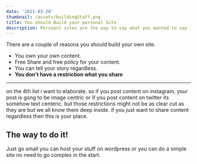 ```yaml
---
date: '2021-03-28'
thumbnail: /assets/buildingStuff.png
title: You should Build your personal Site
description: Persoanl sites are the way to say what you wanted to say in your own media.
---
```


There are a couple of reasons you should build your own site.

- You own your own content.
- Free Share and free policy for your content.
- You can tell your story regardless.
- **You don't have a restriction what you share**

---
on the 4th list i want to elaborate. so if you post content on instagram, your post is gong to be image centric or if you post content on twitter its somehow text centeric. but those restrictions might not be as clear cut as they are but we all know them deep inside. if you just want to share content regardless then this is your place.

## The way to do it!

Just go small you can host your stuff on wordpress or you can do a simple site no need to go complex in the start.